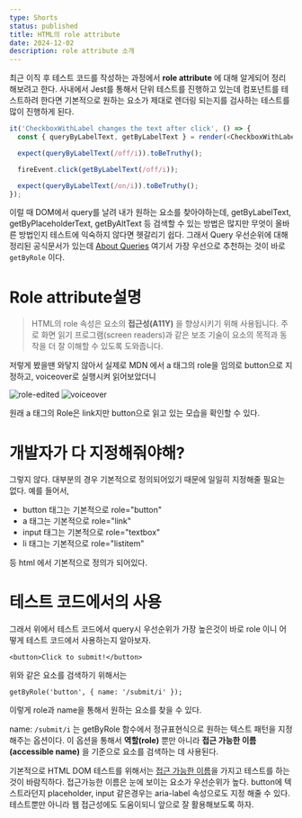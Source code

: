```yaml
---
type: Shorts
status: published
title: HTML의 role attribute
date: 2024-12-02
description: role attribute 소개
---
```


최근 이직 후 테스트 코드를 작성하는 과정에서 **role attribute** 에 대해 알게되어 정리해보려고 한다.
사내에서 Jest를 통해서 단위 테스트를 진행하고 있는데 컴포넌트를 테스트하려 한다면 기본적으로 원하는 요소가 제대로 렌더링 되는지를 검사하는 테스트를 많이 진행하게 된다.

```ts
it('CheckboxWithLabel changes the text after click', () => {
  const { queryByLabelText, getByLabelText } = render(<CheckboxWithLabel labelOn="On" labelOff="Off" />);

  expect(queryByLabelText(/off/i)).toBeTruthy();

  fireEvent.click(getByLabelText(/off/i));

  expect(queryByLabelText(/on/i)).toBeTruthy();
});
```

이럴 때 DOM에서 query를 날려 내가 원하는 요소를 찾아야하는데, getByLabelText, getByPlaceholderText, getByAltText 등 검색할 수 있는 방법은 많지만 무엇이 올바른 방법인지 테스트에 익숙하지 않다면 헷갈리기 쉽다.
그래서 Query 우선순위에 대해 정리된 공식문서가 있는데 [About Queries](https://testing-library.com/docs/queries/about#priority)
여기서 가장 우선으로 추천하는 것이 바로 `getByRole` 이다.

# Role attribute설명

> HTML의 role 속성은 요소의 **접근성(A11Y)** 을 향상시키기 위해 사용됩니다. 주로 화면 읽기 프로그램(screen readers)과 같은 보조 기술이 요소의 목적과 동작을 더 잘 이해할 수 있도록 도와줍니다.

저렇게 봤을땐 와닿지 않아서 실제로 MDN 에서 a 태그의 role을 임의로 button으로 지정하고, voiceover로 실행시켜 읽어보았더니

![role-edited](/role-edited.png)
![voiceover](/voiceover.png)

원래 a 태그의 Role은 link지만 button으로 읽고 있는 모습을 확인할 수 있다.

# 개발자가 다 지정해줘야해?

그렇지 않다. 대부분의 경우 기본적으로 정의되어있기 때문에 일일히 지정해줄 필요는 없다.
예를 들어서,

- button 태그는 기본적으로 role="button"
- a 태그는 기본적으로 role="link"
- input 태그는 기본적으로 role="textbox"
- li 태그는 기본적으로 role="listitem"

등 html 에서 기본적으로 정의가 되어있다.

# 테스트 코드에서의 사용

그래서 위에서 테스트 코드에서 query시 우선순위가 가장 높은것이 바로 role 이니 어떻게 테스트 코드에서 사용하는지 알아보자.

```tsx
<button>Click to submit!</button>
```

위와 같은 요소를 검색하기 위해서는

```tsx
getByRole('button', { name: '/submit/i' });
```

이렇게 role과 name을 통해서 원하는 요소를 찾을 수 있다.

name: `/submit/i` 는 getByRole 함수에서 정규표현식으로 원하는 텍스트 패턴을 지정해주는 옵션이다. 이 옵션을 통해서 **역할(role)** 뿐만 아니라 **접근 가능한 이름(accessible name)** 을 기준으로 요소를 검색하는 데 사용된다.

기본적으로 HTML DOM 테스트를 위해서는 [접근 가능한 이름](https://developer.mozilla.org/ko/docs/Glossary/Accessible_name)을 가지고 테스트를 하는것이 바람직하다. 접근가능한 이름은 눈에 보이는 요소가 우선순위가 높다. button에 텍스트라던지 placeholder, input 같은경우는 aria-label 속성으로도 지정 해줄 수 있다. 테스트뿐만 아니라 웹 접근성에도 도움이되니 앞으로 잘 활용해보도록 하자.
